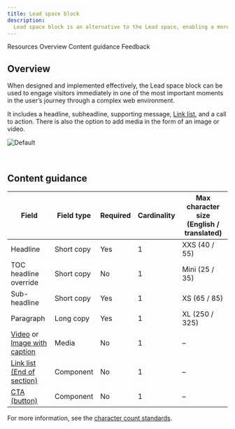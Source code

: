 ```yaml
---
title: Lead space block
description:
  Lead space block is an alternative to the Lead space, enabling a more productive first site of viewer engagement.
---
```



<ComponentDescription name="Lead space block" type="layout" />

<AnchorLinks>

<AnchorLink>Resources</AnchorLink>
<AnchorLink>Overview</AnchorLink>
<AnchorLink>Content guidance</AnchorLink>
<AnchorLink>Feedback</AnchorLink>

</AnchorLinks>

<ResourceLinks name="Lead space block" type="layout" />

## Overview

When designed and implemented effectively, the Lead space block can be used to engage visitors immediately in one of the
most important moments in the user’s journey through a complex web environment.

It includes a headline, subheadline, supporting message,
[Link list](https://www.ibm.com/standards/carbon/react/?path=/story/components-linklist--default), and a call to action.
There is also the option to add media in the form of an image or video.

![Default](../../images/pattern/lead-space-block/leadspace-block.jpg)

<br />

## Content guidance

| Field                                                                                                                                                      | Field type | Required | Cardinality | Max character size (English / translated) |
| ---------------------------------------------------------------------------------------------------------------------------------------------------------- | ---------- | -------- | ----------- | ----------------------------------------- |
| Headline                                                                                                                                                   | Short copy | Yes      | 1           | XXS (40 / 55)                             |
| TOC headline override                                                                                                                                      | Short copy | No       | 1           | Mini (25 / 35)                            |
| Sub-headline                                                                                                                                               | Short copy | Yes      | 1           | XS (65 / 85)                              |
| Paragraph                                                                                                                                                  | Long copy  | Yes      | 1           | XL (250 / 325)                            |
| [Video](https://www.ibm.com/standards/carbon/components/video) or [Image with caption](https://www.ibm.com/standards/carbon/components/image-with-caption) | Media      | No       | 1           | –                                         |
| [Link list (End of section)](https://www.ibm.com/standards/carbon/components/link-list/)                                                                   | Component  | No       | 1           | –                                         |
| [CTA (button)](https://www.ibm.com/standards/carbon/components/cta/)                                                                                       | Component  | No       | 1           | –                                         |

For more information, see the [character count standards](https://www.ibm.com/standards/carbon/guidelines/content#character-count-standards).

<ComponentFooter name="Lead space block" type="layout" />
